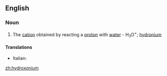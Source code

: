 ==English==

===Noun===
{{wikipedia}}
{{en-noun}}

# {{lb|en|chemistry}} The [[cation]] obtained by reacting a [[proton]] with [[water]] - H<sub>3</sub>O<sup>+</sup>; [[hydronium]]

====Translations====
{{trans-top|cation}}
* Italian: {{t|it|idrossonio|m}}
{{trans-mid}}
{{trans-bottom}}

[[zh:hydroxonium]]